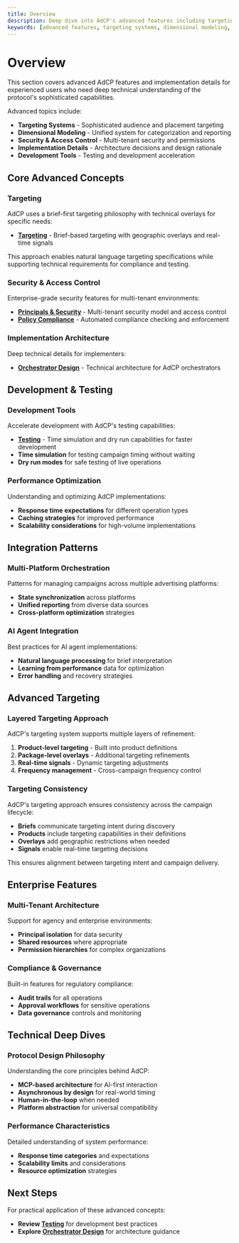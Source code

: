```yaml
---
title: Overview
description: Deep dive into AdCP's advanced features including targeting systems, dimensional modeling, security, and implementation details.
keywords: [advanced features, targeting systems, dimensional modeling, security, implementation, technical details]
---
```


# Overview

This section covers advanced AdCP features and implementation details for experienced users who need deep technical understanding of the protocol's sophisticated capabilities.

Advanced topics include:

- **Targeting Systems** - Sophisticated audience and placement targeting
- **Dimensional Modeling** - Unified system for categorization and reporting  
- **Security & Access Control** - Multi-tenant security and permissions
- **Implementation Details** - Architecture decisions and design rationale
- **Development Tools** - Testing and development acceleration

## Core Advanced Concepts

### Targeting
AdCP uses a brief-first targeting philosophy with technical overlays for specific needs:

- **[Targeting](./targeting)** - Brief-based targeting with geographic overlays and real-time signals

This approach enables natural language targeting specifications while supporting technical requirements for compliance and testing.

### Security & Access Control
Enterprise-grade security features for multi-tenant environments:

- **[Principals & Security](./principals-and-security)** - Multi-tenant security model and access control
- **[Policy Compliance](../media-buys/policy-compliance)** - Automated compliance checking and enforcement

### Implementation Architecture
Deep technical details for implementers:

- **[Orchestrator Design](./orchestrator-design)** - Technical architecture for AdCP orchestrators

## Development & Testing

### Development Tools
Accelerate development with AdCP's testing capabilities:

- **[Testing](./testing)** - Time simulation and dry run capabilities for faster development
- **Time simulation** for testing campaign timing without waiting
- **Dry run modes** for safe testing of live operations

### Performance Optimization
Understanding and optimizing AdCP implementations:
- **Response time expectations** for different operation types
- **Caching strategies** for improved performance  
- **Scalability considerations** for high-volume implementations

## Integration Patterns

### Multi-Platform Orchestration
Patterns for managing campaigns across multiple advertising platforms:
- **State synchronization** across platforms
- **Unified reporting** from diverse data sources
- **Cross-platform optimization** strategies

### AI Agent Integration
Best practices for AI agent implementations:
- **Natural language processing** for brief interpretation
- **Learning from performance** data for optimization
- **Error handling** and recovery strategies

## Advanced Targeting

### Layered Targeting Approach
AdCP's targeting system supports multiple layers of refinement:

1. **Product-level targeting** - Built into product definitions
2. **Package-level overlays** - Additional targeting refinements
3. **Real-time signals** - Dynamic targeting adjustments
4. **Frequency management** - Cross-campaign frequency control

### Targeting Consistency
AdCP's targeting approach ensures consistency across the campaign lifecycle:
- **Briefs** communicate targeting intent during discovery
- **Products** include targeting capabilities in their definitions
- **Overlays** add geographic restrictions when needed
- **Signals** enable real-time targeting decisions

This ensures alignment between targeting intent and campaign delivery.

## Enterprise Features

### Multi-Tenant Architecture
Support for agency and enterprise environments:
- **Principal isolation** for data security
- **Shared resources** where appropriate
- **Permission hierarchies** for complex organizations

### Compliance & Governance
Built-in features for regulatory compliance:
- **Audit trails** for all operations
- **Approval workflows** for sensitive operations
- **Data governance** controls and monitoring

## Technical Deep Dives

### Protocol Design Philosophy
Understanding the core principles behind AdCP:
- **MCP-based architecture** for AI-first interaction
- **Asynchronous by design** for real-world timing
- **Human-in-the-loop** when needed
- **Platform abstraction** for universal compatibility

### Performance Characteristics
Detailed understanding of system performance:
- **Response time categories** and expectations
- **Scalability limits** and considerations
- **Resource optimization** strategies

## Next Steps

For practical application of these advanced concepts:
- **Review [Testing](./testing)** for development best practices
- **Explore [Orchestrator Design](./orchestrator-design)** for architecture guidance